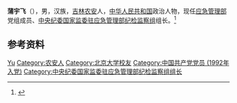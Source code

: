 '''蒲宇飞'''（{{bd|1971年|10月|}}），男，汉族，[[吉林|吉林]][[农安|农安]]人，[[中华人民共和国|中华人民共和国]]政治人物，现任[[中华人民共和国应急管理部|应急管理部]]党组成员、[[中央纪委国家监委驻应急管理部纪检监察组|中央纪委国家监委驻应急管理部纪检监察组]]组长。<ref>{{Cite web|title=蒲宇飞任应急管理部党组成员、纪检组组长(图 简历)|url=http://district.ce.cn/newarea/sddy/201912/07/t20191207_33800883.shtml|accessdate=2021-02-02|work=中国经济网|archive-date=2021-02-10|archive-url=https://web.archive.org/web/20210210064738/http://district.ce.cn/newarea/sddy/201912/07/t20191207_33800883.shtml|dead-url=no}}</ref>

== 参考资料 ==
{{reflist}}

{{Authority control}}
{{DEFAULTSORT:Pu蒲}}
[[Category:蒲姓|Yu]]
[[Category:农安人|Category:农安人]]
[[Category:北京大学校友|Category:北京大学校友]]
[[Category:中国共产党党员_(1992年入党)|Category:中国共产党党员 (1992年入党)]]
[[Category:中央纪委国家监委驻应急管理部纪检监察组组长|Category:中央纪委国家监委驻应急管理部纪检监察组组长]]

{{中国人物小作品}}